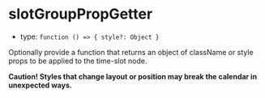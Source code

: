 
# slotGroupPropGetter

- type: `function () => { style?: Object }`

Optionally provide a function that returns an object of className or style props to be applied to the time-slot node.

**Caution! Styles that change layout or position may break the calendar in unexpected ways.**

<Canvas>
  <Story id="props--slot-group-prop-getter" />
</Canvas>
